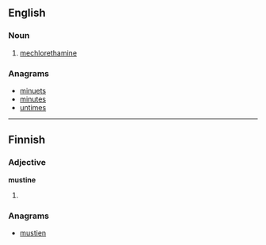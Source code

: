 ==English==

===Noun===
{{en-noun|-}}

# [[mechlorethamine]]

===Anagrams===
* [[minuets#English|minuets]]
* [[minutes#English|minutes]]
* [[untimes#English|untimes]]

----

==Finnish==

===Adjective===
'''mustine'''

# {{fi-form of|[[musta]]|type=adjective|case=comitative|pl=plural}}

===Anagrams===
* [[mustien#Finnish|mustien]]